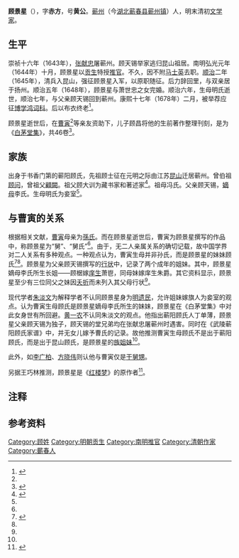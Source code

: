 '''顾景星'''（{{bd|1621年||1687年|catIdx=G顾}}），字'''赤方'''，号'''黄公'''。[[蕲州|蕲州]]（今[[湖北|湖北]][[蕲春县|蕲春县]][[蕲州镇|蕲州镇]]）人，明末清初[[文学家|文学家]]。

== 生平 ==
崇祯十六年（1643年），[[张献忠|张献忠]]屠蕲州。顾天锡举家逃归昆山祖居。南明弘光元年（1644年）十月，顾景星以[[贡生|贡生]]特授[[推官|推官]]。不久，因不附[[马士英|马士英]]去职。[[顺治|顺治]]二年（1645年），清兵入昆山，强征顾景星入军，以原职随征。后力辞回里，与双亲居于扬州。顺治五年（1648年），顾景星与萧世忠之女完婚。顺治六年，生母明氏逝世，顺治七年，与父亲顾天锡回到蕲州。康熙十七年（1678年）二月，被举荐应征[[博學鴻詞科|博学鸿词科]]。后以布衣终老<ref name="a1">{{cite journal en|quotes = |author = 黄一农|coauthors = |date = 2012|year = |month = |title =《曹寅乃顾景星之远房从甥考试》|journal =文学遗产|volume = |issue = 2012年第6期
|pages = 122-131|publisher = 中国社会科学院文学研究所|location = 北京|issn =0257-5914|pmid = |doi = |bibcode = |oclc =|id = 
|url =http://www.cqvip.com/QK/81362X/201206/44131988.html|language = Zh-hans|format = |accessdate = |laysummary = |laysource = |laydate = |quote = }}</ref>。

顾景星逝世后，在[[曹寅|曹寅]]<ref name=a1/>等亲友资助下，儿子顾昌将他的生前著作整理刊刻，是为《[[白茅堂集|白茅堂集]]》，共46卷<ref>{{cite journal en|quotes = |author =王燕子
|coauthors = |date = 2017|year = |month = |title =《顾景星及其诗歌研究》|journal =西北师范大学学位论文|volume = |issue = 2017年|pages = |publisher = 西北师范大学|location = 甘肃省|issn = |pmid = |doi = |bibcode = |oclc =|id = |url =http://cdmd.cnki.com.cn/Article/CDMD-10736-1017199473.htm|language = Zh-hans|format = |accessdate = |laysummary = |laysource = |laydate = |quote = }}</ref>。

== 家族 ==
出身于书香门第的蕲阳顾氏，先祖顾士征在元明之际由江苏[[昆山县_(南梁)|昆山]]迁居蕲州。曾伯祖[[顧問_(嘉靖進士)|顾问]]，曾祖父[[顧闕|顧闕]]。祖父顾大训为藏书家和著述家<ref>{{cite journal en|quotes = |author =余彦文|coauthors = |date = 1987|year = |month = |title =《顾景星和他的乐府民歌》|journal =黄冈师专学报（黄冈师范学院学报）|volume = |issue = 1987年第2期|pages = |publisher = 黄冈师范学院|location = 湖北省黄冈市|issn = |pmid = |doi = |bibcode = |oclc =|id = |url =http://www.cqvip.com/QK/82859X/198702/72718866495756554850484851.html|language = Zh-hans|format = |accessdate =|laysummary = |laysource = |laydate = |quote = }}</ref>。祖母冯氏。父亲顾天锡，[[嫡母|嫡母]]李氏。生母明氏为妾室<ref name=a1/>。

== 与曹寅的关系==
根据相关文献，[[曹寅|曹寅]]母亲为[[孙氏_(曹寅母)|孫氏]]。而在顾景星逝世后，曹寅为顾景星撰写的作品中，称顾景星为“舅”、“舅氏”<ref name=a1/>。由于，无二人亲属关系的确切记载，故中国学界对二人关系有多种观点。一种观点认为，曹寅生母并非孙氏，而是顾景星的妹妹顾氏<ref>{{cite journal en|quotes = |author =胡绍棠 |coauthors = 
|date = 2009|year = |month = |title =《诗礼家风奕世情》|journal =红楼梦学刊|volume = |issue = 2009年第1期|pages = 139-149|publisher = 中国艺术研究院|location = 北京市|issn = 1001-7917|pmid = |doi = |bibcode = |oclc =|id = |url =http://www.cqvip.com/Main/Detail.aspx?id=29335937|language = Zh-hans|format = |accessdate = |laysummary = |laysource = |laydate = |quote = }}</ref><ref name=a1/>。顾景星为父亲顾天锡撰写的[[行状|行状]]中，记录了两个成年的姐妹。其中，顾景星嫡母李氏所生长姐——顾椐嫁[[庠生|庠生]]萧鬯，同母妹嫁庠生朱爵。其它资料显示，顾景星至少有三位同父之妹因[[夭折|夭折]]而未列入其父母行状<ref name=a1/>。

现代学者[[朱淡文|朱淡文]]为解释学者不认同顾景星身为[[明遗民|明遗民]]，允许姐妹嫁旗人为妾室的观点。认为曹寅生母顾氏是顾景星嫡母李氏所生的妹妹，顾景星在《白茅堂集》中对此女身世有所回避。[[黄一农|黄一农]]不认同朱淡文的观点。他指出蕲阳顾氏人丁单薄，顾景星父亲顾天锡为独子，顾天锡的堂兄弟均在张献忠屠蕲州时遇害。同时在《武陵蕲阳顾氏家谱》中，并无女儿嫁予曹氏的记录。故他推测曹寅生母顾氏不是出于蕲阳顾氏，而是出于昆山顾氏，是顾景星的[[族姐妹|族姐妹]]<ref name=a1/>。

此外，如[[李广柏|李广柏]]{{efn|黄一农文章<ref name=a1/>中，提及的来源：李广柏《曹雪芹评传》，南京大学出版社 1998年版，第38页。}}、[[方晓伟|方晓伟]]{{efn|黄一农文章<ref name=a1/>中，提及的来源：方晓伟《曹寅评传·曹寅年谱》，广陵书社 2010年版，第176页。}}则认他与曹寅仅是[[乾親|干舅甥]]。

另据王巧林推测，顾景星是《[[红楼梦|红楼梦]]》的原作者<ref>{{cite journal en|quotes = |author =欧阳健|coauthors = |date = 2016|year = |month = |title =《异质思维的硕果——析〈红楼梦〉作者顾景星考》|journal =明清小说研究|volume = |issue = 2016年第3期|pages = 32-44|publisher = 江苏省社会科学院文学研究所；明清小说研究中心|location = 江苏省南京市|issn =1004-3330|pmid = |doi = |bibcode = |oclc =|id = |url =http://www.cqvip.com/QK/83432X/201603/669576226.html|language = Zh-hans|format = |accessdate = |laysummary = |laysource = |laydate = |quote = }}</ref>。

== 注释 ==
{{notelist}}

== 参考资料 ==
{{Reflist}}

{{Authority control}}

{{DEFAULTSORT:}}
[[Category:顾姓|Category:顾姓]]
[[Category:明朝贡生|Category:明朝贡生]]
[[Category:南明推官|Category:南明推官]]
[[Category:清朝作家|Category:清朝作家]]
[[Category:蘄春人|Category:蘄春人]]